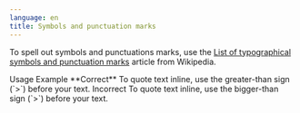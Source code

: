 ```yaml
---
language: en
title: Symbols and punctuation marks
---
```


To spell out symbols and punctuations marks, use the [List of typographical symbols and punctuation marks](https://en.wikipedia.org/wiki/List_of_typographical_symbols_and_punctuation_marks) article from Wikipedia.

<Table>
  <TableHead>
    <TableHeader>Usage</TableHeader>
    <TableHeader>Example</TableHeader>
  </TableHead>
  <TableContent>
    <TableRow>
      <TableCell>**Correct**</TableCell>
      <TableCell>To quote text inline, use the greater-than sign (`>`) before your text.</TableCell>
    </TableRow>
    <TableRow>
      <TableCell>Incorrect</TableCell>
      <TableCell>To quote text inline, use the bigger-than sign (`>`) before your text.</TableCell>
    </TableRow>
  </TableContent>
</Table>